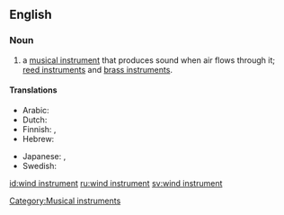 ==English==

===Noun===
{{en-noun|sg=[[wind]] [[instrument]]}}

# {{music}} a [[musical instrument]] that produces sound when air flows through it; [[reed instrument]]s and [[brass instrument]]s.

====Translations====
{{trans-top|type of musical instrument}}
*Arabic: {{t|ar|آلة الفم|tr=’ālati l-fam|sc=Arab|f}}
*Dutch: {{t|nl|blaasinstrument|n}}
*Finnish: {{t|fi|puhallinsoitin}}, {{t|fi|puhallin}}
*Hebrew: {{t|he|כלי נשיפה|tr=kli neshifa}}
{{trans-mid}}
*Japanese: {{t|ja|管楽器}}, {{t|ja|かんがっき|tr=kangakki}}
*Swedish: {{t|sv|blåsinstrument}}
{{trans-bottom}}

[[Category:Musical instruments]]

[[id:wind instrument]]
[[ru:wind instrument]]
[[sv:wind instrument]]
